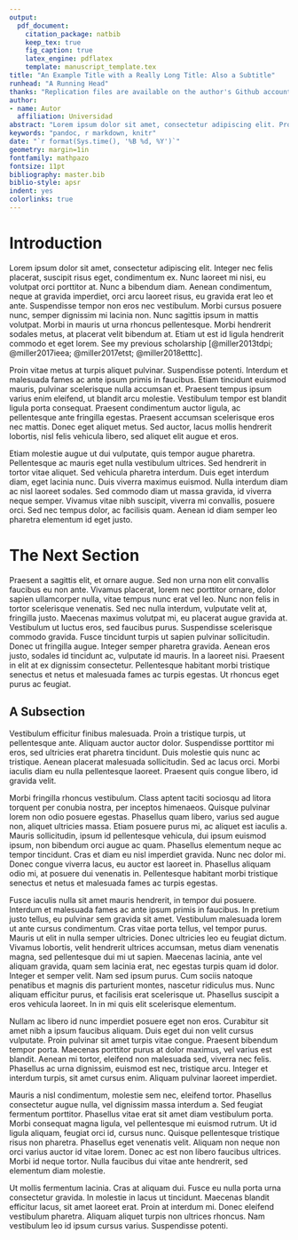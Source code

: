 ```yaml
---
output: 
  pdf_document:
    citation_package: natbib
    keep_tex: true
    fig_caption: true
    latex_engine: pdflatex
    template: manuscript_template.tex
title: "An Example Title with a Really Long Title: Also a Subtitle"
runhead: "A Running Head"
thanks: "Replication files are available on the author's Github account (http://github.com/svmiller). **Current version**: `r format(Sys.time(), '%B %d, %Y')`; **Corresponding author**: svmille@clemson.edu."
author:
- name: Autor
  affiliation: Universidad
abstract: "Lorem ipsum dolor sit amet, consectetur adipiscing elit. Proin fermentum blandit felis. Nam consequat ultricies porta. Phasellus aliquet metus quis enim aliquet, id suscipit justo mollis. Vivamus dapibus erat a urna hendrerit, eu bibendum risus pretium. Praesent sit amet elementum augue, ac iaculis eros. Praesent sollicitudin pulvinar tellus ac fermentum. Integer porttitor vestibulum orci, id hendrerit turpis fringilla eu. Vestibulum ante ipsum primis in faucibus orci luctus et ultrices posuere cubilia Curae; Pellentesque sit amet pellentesque odio. Nam vitae lacinia tellus. Phasellus sit amet metus vel ipsum efficitur viverra. Nullam malesuada libero eu justo egestas efficitur. Proin eu elit ut dolor egestas consequat. Maecenas pretium, purus aliquet finibus pellentesque, mauris eros tempor magna, eget dignissim magna ligula accumsan erat. Etiam."
keywords: "pandoc, r markdown, knitr"
date: "`r format(Sys.time(), '%B %d, %Y')`"
geometry: margin=1in
fontfamily: mathpazo
fontsize: 11pt
bibliography: master.bib
biblio-style: apsr
indent: yes
colorlinks: true
---
```


# Introduction

Lorem ipsum dolor sit amet, consectetur adipiscing elit. Integer nec felis placerat, suscipit risus eget, condimentum ex. Nunc laoreet mi nisi, eu volutpat orci porttitor at. Nunc a bibendum diam. Aenean condimentum, neque at gravida imperdiet, orci arcu laoreet risus, eu gravida erat leo et ante. Suspendisse tempor non eros nec vestibulum. Morbi cursus posuere nunc, semper dignissim mi lacinia non. Nunc sagittis ipsum in mattis volutpat. Morbi in mauris ut urna rhoncus pellentesque. Morbi hendrerit sodales metus, at placerat velit bibendum at. Etiam ut est id ligula hendrerit commodo et eget lorem. See my previous scholarship [@miller2013tdpi; @miller2017ieea; @miller2017etst; @miller2018etttc].

Proin vitae metus at turpis aliquet pulvinar. Suspendisse potenti. Interdum et malesuada fames ac ante ipsum primis in faucibus. Etiam tincidunt euismod mauris, pulvinar scelerisque nulla accumsan et. Praesent tempus ipsum varius enim eleifend, ut blandit arcu molestie. Vestibulum tempor est blandit ligula porta consequat. Praesent condimentum auctor ligula, ac pellentesque ante fringilla egestas. Praesent accumsan scelerisque eros nec mattis. Donec eget aliquet metus. Sed auctor, lacus mollis hendrerit lobortis, nisl felis vehicula libero, sed aliquet elit augue et eros.

Etiam molestie augue ut dui vulputate, quis tempor augue pharetra. Pellentesque ac mauris eget nulla vestibulum ultrices. Sed hendrerit in tortor vitae aliquet. Sed vehicula pharetra interdum. Duis eget interdum diam, eget lacinia nunc. Duis viverra maximus euismod. Nulla interdum diam ac nisl laoreet sodales. Sed commodo diam ut massa gravida, id viverra neque semper. Vivamus vitae nibh suscipit, viverra mi convallis, posuere orci. Sed nec tempus dolor, ac facilisis quam. Aenean id diam semper leo pharetra elementum id eget justo.

# The Next Section

Praesent a sagittis elit, et ornare augue. Sed non urna non elit convallis faucibus eu non ante. Vivamus placerat, lorem nec porttitor ornare, dolor sapien ullamcorper nulla, vitae tempus nunc erat vel leo. Nunc non felis in tortor scelerisque venenatis. Sed nec nulla interdum, vulputate velit at, fringilla justo. Maecenas maximus volutpat mi, eu placerat augue gravida at. Vestibulum ut luctus eros, sed faucibus purus. Suspendisse scelerisque commodo gravida. Fusce tincidunt turpis ut sapien pulvinar sollicitudin. Donec ut fringilla augue. Integer semper pharetra gravida. Aenean eros justo, sodales id tincidunt ac, vulputate id mauris. In a laoreet nisi. Praesent in elit at ex dignissim consectetur. Pellentesque habitant morbi tristique senectus et netus et malesuada fames ac turpis egestas. Ut rhoncus eget purus ac feugiat.

## A Subsection

Vestibulum efficitur finibus malesuada. Proin a tristique turpis, ut pellentesque ante. Aliquam auctor auctor dolor. Suspendisse porttitor mi eros, sed ultricies erat pharetra tincidunt. Duis molestie quis nunc ac tristique. Aenean placerat malesuada sollicitudin. Sed ac lacus orci. Morbi iaculis diam eu nulla pellentesque laoreet. Praesent quis congue libero, id gravida velit.

Morbi fringilla rhoncus vestibulum. Class aptent taciti sociosqu ad litora torquent per conubia nostra, per inceptos himenaeos. Quisque pulvinar lorem non odio posuere egestas. Phasellus quam libero, varius sed augue non, aliquet ultricies massa. Etiam posuere purus mi, ac aliquet est iaculis a. Mauris sollicitudin, ipsum id pellentesque vehicula, dui ipsum euismod ipsum, non bibendum orci augue ac quam. Phasellus elementum neque ac tempor tincidunt. Cras et diam eu nisl imperdiet gravida. Nunc nec dolor mi. Donec congue viverra lacus, eu auctor est laoreet in. Phasellus aliquam odio mi, at posuere dui venenatis in. Pellentesque habitant morbi tristique senectus et netus et malesuada fames ac turpis egestas.

Fusce iaculis nulla sit amet mauris hendrerit, in tempor dui posuere. Interdum et malesuada fames ac ante ipsum primis in faucibus. In pretium justo tellus, eu pulvinar sem gravida sit amet. Vestibulum malesuada lorem ut ante cursus condimentum. Cras vitae porta tellus, vel tempor purus. Mauris ut elit in nulla semper ultricies. Donec ultricies leo eu feugiat dictum. Vivamus lobortis, velit hendrerit ultrices accumsan, metus diam venenatis magna, sed pellentesque dui mi ut sapien. Maecenas lacinia, ante vel aliquam gravida, quam sem lacinia erat, nec egestas turpis quam id dolor. Integer et semper velit. Nam sed ipsum purus. Cum sociis natoque penatibus et magnis dis parturient montes, nascetur ridiculus mus. Nunc aliquam efficitur purus, et facilisis erat scelerisque ut. Phasellus suscipit a eros vehicula laoreet. In in mi quis elit scelerisque elementum.

Nullam ac libero id nunc imperdiet posuere eget non eros. Curabitur sit amet nibh a ipsum faucibus aliquam. Duis eget dui non velit cursus vulputate. Proin pulvinar sit amet turpis vitae congue. Praesent bibendum tempor porta. Maecenas porttitor purus at dolor maximus, vel varius est blandit. Aenean mi tortor, eleifend non malesuada sed, viverra nec felis. Phasellus ac urna dignissim, euismod est nec, tristique arcu. Integer et interdum turpis, sit amet cursus enim. Aliquam pulvinar laoreet imperdiet.

Mauris a nisl condimentum, molestie sem nec, eleifend tortor. Phasellus consectetur augue nulla, vel dignissim massa interdum a. Sed feugiat fermentum porttitor. Phasellus vitae erat sit amet diam vestibulum porta. Morbi consequat magna ligula, vel pellentesque mi euismod rutrum. Ut id ligula aliquam, feugiat orci id, cursus nunc. Quisque pellentesque tristique risus non pharetra. Phasellus eget venenatis velit. Aliquam non neque non orci varius auctor id vitae lorem. Donec ac est non libero faucibus ultrices. Morbi id neque tortor. Nulla faucibus dui vitae ante hendrerit, sed elementum diam molestie.

Ut mollis fermentum lacinia. Cras at aliquam dui. Fusce eu nulla porta urna consectetur gravida. In molestie in lacus ut tincidunt. Maecenas blandit efficitur lacus, sit amet laoreet erat. Proin at interdum mi. Donec eleifend vestibulum pharetra. Aliquam aliquet turpis non ultrices rhoncus. Nam vestibulum leo id ipsum cursus varius. Suspendisse potenti.


\newpage

<!--
# References
\setlength{\parindent}{-0.2in}
\setlength{\leftskip}{0.2in}
\setlength{\parskip}{8pt}
\vspace*{-0.2in}
\noindent
-->
